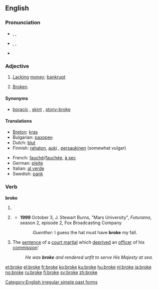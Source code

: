 ==English==
{{rank|dinner|command|etc.|771|broke|waiting|political|reading}}

===Pronunciation===
* {{a|RP}} {{enPR|brōk}}, {{IPA|/brəʊk/}}, {{SAMPA|/br@Uk/}}
* {{a|GenAm}} {{enPR|brōk}}, {{IPA|/broʊk/}}, {{SAMPA|/broUk/}}
* {{audio|en-us-broke.ogg|Audio (US)}}
*: {{rhymes|əʊk}}

===Adjective===
{{en-adj}}

# {{informal}} [[lack|Lacking]] [[money]]; [[bankrupt]]
# {{informal}} [[broken|Broken]].

====Synonyms====
{{ws_refer|poor|impoverished}}
* [[boracic]] {{qualifier|UK rhyming slang}}, [[skint]] {{qualifier|UK slang}}, [[stony-broke]] {{qualifier|UK slang'}}

====Translations====
{{trans-top|lacking money; bankrupt}}
* [[Breton]]: [[kras]]
* Bulgarian: [[разорен]] {{m}}
* Dutch: [[blut]]
* Finnish: [[rahaton]], [[auki]] {{qualifier|slang}}, [[persaukinen]] (somewhat vulgar)
{{trans-mid}}
* French: [[fauché]]/[[fauchée]], [[à sec]] {{qualifier|invariable}}
* German: [[pleite]]
* Italian: [[al verde]] {{qualifier|invariable}}
* Swedish: [[pank]]
{{trans-bottom}}

===Verb===
'''broke'''

# {{simple past of|[[break]]}}
# {{context|archaic|or|poetic}} {{past participle of|[[break]]}}
#* '''1999''' October 3, J. Stewart Burns, "Mars University", ''Futurama'', season 2, episode 2, Fox Broadcasting Company
#*: ''Guenther:'' I guess the hat must have '''broke''' my fall.
# {{nautical}} The [[sentence]] of a [[court martial]] which [[deprived]] an [[officer]] of his [[commission]]'
#: ''He was '''broke''' and rendered unfit to serve His Majesty at sea.''

[[Category:English irregular simple past forms]]

[[et:broke]]
[[el:broke]]
[[fr:broke]]
[[ko:broke]]
[[ku:broke]]
[[hu:broke]]
[[nl:broke]]
[[ja:broke]]
[[no:broke]]
[[ru:broke]]
[[fi:broke]]
[[sv:broke]]
[[zh:broke]]